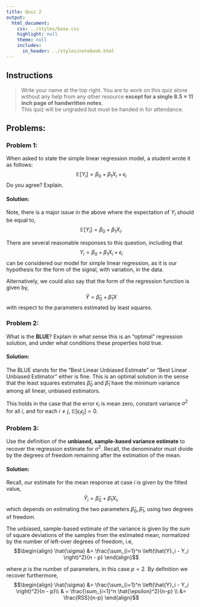 ```yaml
---
title: Quiz 2
output:
  html_document:
    css: ../styles/base.css
    highlight: null
    theme: null
    includes:
      in_header: ../styles/notebook.html
---
```



## Instructions

>  Write your name at the top right.  You are to work on this quiz alone without any help 
>  from any other resource <b>except for a single $8.5 \times 11$ inch page of handwritten notes</b>.  
>  This quiz will be ungraded but must be handed in for attendance. 


## Problems:

### Problem 1:
When asked to state the simple linear regression model, a student wrote it as follows: 
$$\mathbb{E}\left[Y_i\right] = \beta_0 + \beta_1 X_i + \epsilon_i$$ 
Do you agree?  Explain.
<div class="solutions">
#### Solution:

Note, there is a major issue in the above where the expectation of $Y_i$ should be equal to,
$$\mathbb{E}\left[Y_i\right] = \beta_0 + \beta_1 X_i.$$

There are several reasonable responses to this question, including that
$$Y_i = \beta_0 + \beta_1X_i + \epsilon_i$$
can be considered our model for simple linear regression, as it is our hypothesis for the form of the signal, with variation, in the data.

Alternatively, we could also say that the form of the regression function is given by,
$$\hat{Y} = \hat{\beta}_0 + \hat{\beta}_1 X$$
with respect to the parameters estimated by least squares.
</div>

<div class="pagebreak"></div>


### Problem 2:
What is the <b>BLUE</b>?  Explain in what sense this is an "optimal" regression solution, and under what conditions these properties hold true.
<div class="solutions">
#### Solution:
The BLUE stands for the "Best Linear Unbiased Estimate" or "Best Linear Unbiased Estimator" either is fine.  This is an optimal solution in the sense
that the least squares estimates $\hat{\beta}_0$ and $\hat{\beta}_1$ have the minimum variance among all linear, unbiased estimators.

This holds in the case that the error $\epsilon_i$ is mean zero, constant variance $\sigma^2$ for all $i$, and for each $i \neq j$, $\mathbb{E}\left[\epsilon_i \epsilon_j\right] = 0$.
</div>

<div class="pagebreak"></div>


### Problem 3:
Use the definition of the <b>unbiased, sample-based variance estimate</b> to recover the regression estimate for $\sigma^2$.
Recall, the denominator must divide by the degrees of freedom remaining after the estimation of the mean.

<div class="solutions">
#### Solution:
Recall, our estimate for the mean response at case $i$ is given by the fitted value,
$$\hat{Y}_i = \hat{\beta}_0 + \hat{\beta}_1 X_i,$$
which depends on estimating the two parameters $\hat{\beta}_0,\hat{\beta}_1$, using two degrees of freedom.

The unbiased, sample-based estimate of the variance is given by the sum of square deviations of the samples from the estimated mean, normalized
by the number of left-over degrees of freedom, i.e,
$$\begin{align}
\hat{\sigma} &= \frac{\sum_{i=1}^n \left(\hat{Y}_i - Y_i \right)^2}{n - p} 
\end{align}$$

where $p$ is the number of parameters, in this case $p=2$.  By definition we recover furthermore,
$$\begin{align}
\hat{\sigma} &= \frac{\sum_{i=1}^n \left(\hat{Y}_i - Y_i \right)^2}{n - p}\\
& = \frac{\sum_{i=1}^n \hat{\epsilon}^2}{n-p} \\
&= \frac{RSS}{n-p} 
\end{align}$$
</div>
